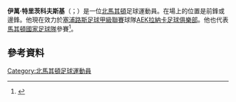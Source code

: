 {{Short description|Noth Macedonian footballer}}
{{Use dmy dates|date=August 2019}}
{{Infobox football biography
| name = 伊萬·特里茨科夫斯基 <br/>Ivan Trichkovski
| image = Ivan Tričkovski 2011.jpg
| image_size = 160
| caption =
| fullname = Ivan Trichkovski<br />Иван Тричковски
| birth_date = {{Birth date and age|df=yes|1987|4|18}}
| birth_place = [[南斯拉夫|南斯拉夫]][[斯科普里|斯科普里]]
| height = 1.82 m
| currentclub = [[AEK拉纳卡足球俱乐部|AEK拉纳卡]]
| clubnumber = 10
| position = [[前鋒|前鋒]]、[[邊鋒|邊鋒]]
| youthyears1 = 
| youthclubs1 = [[瓦尔达足球俱乐部|瓦尔达斯科普里]]
| years1 = 2004–2006
| years2 = 2006–2007
| years3 = 2007–2010
| years4 = 2009–2010
| years5 = 2010–2012
| years6 = 2012–2014
| years7 = 2013–2014
| years8 = 2014–2015
| years9 = 2015–2016
| years10 = 2016–
| clubs1 = [[瓦尔达足球俱乐部|瓦尔达斯科普里]]
| clubs2 = [[拉博特尼基足球俱樂部|拉博特尼基]]
| clubs3 = [[贝尔格莱德红星足球俱乐部|贝尔格莱德红星]]
| clubs4 = → [[帕拉利米尼|帕拉利米尼]] (外借)
| clubs5 = [[尼古西亞希臘人競技足球俱樂部|尼科西亞]]
| clubs6 = [[布鲁日足球俱乐部|布魯日]]
| clubs7 = → [[華斯蘭比華倫|華斯蘭比華倫]] (外借)
| clubs8 = [[阿爾納沙體育會|阿爾納沙]]
| clubs9 = [[華沙萊吉亞足球俱樂部|華沙萊吉亞]]
| clubs10 = [[AEK拉纳卡足球俱乐部|AEK拉纳卡]]
| caps1 = 32   | goals1 = 6
| caps2 = 26   | goals2 = 14
| caps3 = 25   | goals3 = 3
| caps4 = 29   | goals4 = 8
| caps5 = 51   | goals5 = 17
| caps6 = 19   | goals6 = 1
| caps7 = 33   | goals7 = 5
| caps8 = 12   | goals8 = 3
| caps9 = 11   | goals9 = 1
| caps10 = 147 | goals10 = 91
| nationalyears1 = 2003  | nationalteam1 = [[北馬其頓17歲以下國家足球隊|北馬其頓U-17]] | nationalcaps1 = 3  | nationalgoals1 = 2
| nationalyears2 =       | nationalteam2 = [[北馬其頓19歲以下國家足球隊|北馬其頓U-19]] | nationalcaps2 = 6  | nationalgoals2 = 3
| nationalyears3 =       | nationalteam3 = [[北馬其頓21歲以下國家足球隊|北馬其頓U-21]] | nationalcaps3 = 9  | nationalgoals3 = 1
| nationalyears4 = 2010–2021 | nationalteam4 = [[北馬其頓國家足球隊|北馬其頓]] | nationalcaps4 = 67 | nationalgoals4 = 7
| pcupdate = 2021年10月26日
| 
}}

'''伊萬·特里茨科夫斯基'''（{{lang-mk|Иван Тричковски}}；{{bd|1987年|4月18日}}）是一位[[北馬其頓|北馬其頓]]足球運動員。在場上的位置是前鋒或邊鋒。他現在效力於[[塞浦路斯足球甲級聯賽|塞浦路斯足球甲級聯賽]]球隊[[AEK拉納卡足球俱樂部|AEK拉納卡足球俱樂部]]。他也代表[[馬其頓國家足球隊|馬其頓國家足球隊]]參賽<ref>{{cite web|url=http://www.uefa.com/competitions/under17/history/season=2004/round=1656/match=71018/index.html|title=Match Report|accessdate=2008-02-23|publisher=UEFA.com}} {{Dead link|date=October 2010|bot=H3llBot}}</ref>。

==參考資料==
{{Reflist}}

{{2020年欧洲足球锦标赛北马其顿参赛名单}}

{{DEFAULTSORT: Trichkovski, Ivan}}
[[Category:北馬其頓足球運動員|Category:北馬其頓足球運動員]]